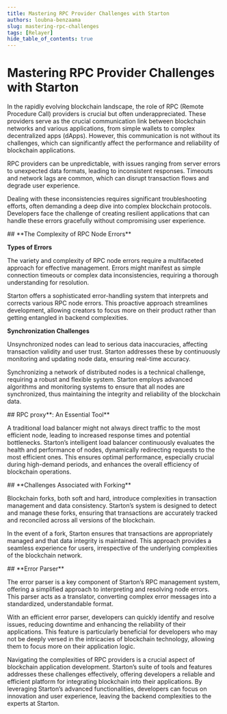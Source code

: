 ```yaml
---
title: Mastering RPC Provider Challenges with Starton
authors: loubna-benzaama
slug: mastering-rpc-challenges
tags: [Relayer]
hide_table_of_contents: true
---
```

# Mastering RPC Provider Challenges with Starton

In the rapidly evolving blockchain landscape, the role of RPC (Remote Procedure Call) providers is crucial but often underappreciated. These providers serve as the crucial communication link between blockchain networks and various applications, from simple wallets to complex decentralized apps (dApps). However, this communication is not without its challenges, which can significantly affect the performance and reliability of blockchain applications.

RPC providers can be unpredictable, with issues ranging from server errors to unexpected data formats, leading to inconsistent responses. Timeouts and network lags are common, which can disrupt transaction flows and degrade user experience.

Dealing with these inconsistencies requires significant troubleshooting efforts, often demanding a deep dive into complex blockchain protocols. Developers face the challenge of creating resilient applications that can handle these errors gracefully without compromising user experience.

<StepSection>
## **The Complexity of RPC Node Errors**

**Types of Errors**

The variety and complexity of RPC node errors require a multifaceted approach for effective management. Errors might manifest as simple connection timeouts or complex data inconsistencies, requiring a thorough understanding for resolution.

Starton offers a sophisticated error-handling system that interprets and corrects various RPC node errors. This proactive approach streamlines development, allowing creators to focus more on their product rather than getting entangled in backend complexities.

**Synchronization Challenges**

Unsynchronized nodes can lead to serious data inaccuracies, affecting transaction validity and user trust. Starton addresses these by continuously monitoring and updating node data, ensuring real-time accuracy.

Synchronizing a network of distributed nodes is a technical challenge, requiring a robust and flexible system. Starton employs advanced algorithms and monitoring systems to ensure that all nodes are synchronized, thus maintaining the integrity and reliability of the blockchain data.
</StepSection>

<StepSection>
## RPC proxy**: An Essential Tool**

A traditional load balancer might not always direct traffic to the most efficient node, leading to increased response times and potential bottlenecks. Starton’s intelligent load balancer continuously evaluates the health and performance of nodes, dynamically redirecting requests to the most efficient ones. This ensures optimal performance, especially crucial during high-demand periods, and enhances the overall efficiency of blockchain operations.
</StepSection>

<StepSection>
## **Challenges Associated with Forking**

Blockchain forks, both soft and hard, introduce complexities in transaction management and data consistency. Starton’s system is designed to detect and manage these forks, ensuring that transactions are accurately tracked and reconciled across all versions of the blockchain.

In the event of a fork, Starton ensures that transactions are appropriately managed and that data integrity is maintained. This approach provides a seamless experience for users, irrespective of the underlying complexities of the blockchain network.
</StepSection>

<StepSection>
## **Error Parser**

The error parser is a key component of Starton’s RPC management system, offering a simplified approach to interpreting and resolving node errors. This parser acts as a translator, converting complex error messages into a standardized, understandable format.

With an efficient error parser, developers can quickly identify and resolve issues, reducing downtime and enhancing the reliability of their applications. This feature is particularly beneficial for developers who may not be deeply versed in the intricacies of blockchain technology, allowing them to focus more on their application logic.

Navigating the complexities of RPC providers is a crucial aspect of blockchain application development. Starton’s suite of tools and features addresses these challenges effectively, offering developers a reliable and efficient platform for integrating blockchain into their applications. By leveraging Starton’s advanced functionalities, developers can focus on innovation and user experience, leaving the backend complexities to the experts at Starton.
</StepSection>
